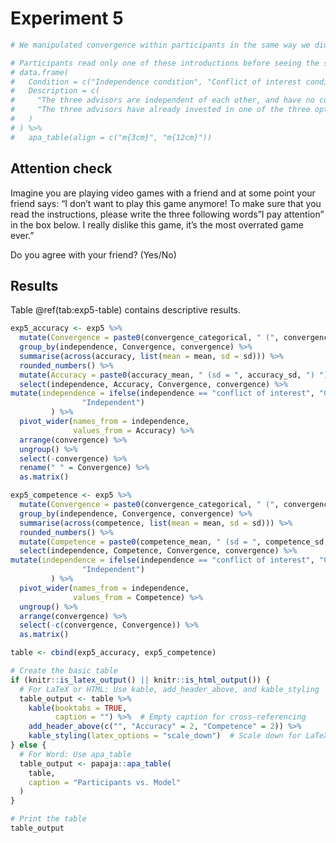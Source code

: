 # Experiment 5 {#exp5}

\FloatBarrier


```r
# We manipulated convergence within participants in the same way we did in experiment 4. In addition, between participants, we manipulated informational dependence, akin to experiment 3 (Table \@ref(tab:exp5-condition)). In the biased condition, experts were described to gain personally from recommending a certain investment option - but without specifying what that option is. In the independent condition, there was no such conflict of interest and experts were described as independent.

# Participants read only one of these introductions before seeing the sets of estimates, depending on which condition they had been assigned to
# data.frame(
#   Condition = c("Independence condition", "Conflict of interest condition"),
#   Description = c(
#     "The three advisors are independent of each other, and have no conflict of interest in making investment recommendations.",
#     "The three advisors have already invested in one of the three options, the same option for all three. As a result, they have an incentive to push that option in their recommendations."
#   )
# ) %>% 
#   apa_table(align = c("m{3cm}", "m{12cm}")) 
```

## Attention check

Imagine you are playing video games with a friend and at some point your friend says: “I don’t want to play this game anymore! To make sure that you read the instructions, please write the three following words "I pay attention" in the box below. I really dislike this game, it's the most overrated game ever.”

Do you agree with your friend? (Yes/No)

## Results

Table \@ref(tab:exp5-table) contains descriptive results.

```r
exp5_accuracy <- exp5 %>% 
  mutate(Convergence = paste0(convergence_categorical, " (", convergence, ")")) %>% 
  group_by(independence, Convergence, convergence) %>% 
  summarise(across(accuracy, list(mean = mean, sd = sd))) %>% 
  rounded_numbers() %>% 
  mutate(Accuracy = paste0(accuracy_mean, " (sd = ", accuracy_sd, ") ")) %>% 
  select(independence, Accuracy, Convergence, convergence) %>% 
mutate(independence = ifelse(independence == "conflict of interest", "Conflict of interest", 
                "Independent") 
         ) %>% 
  pivot_wider(names_from = independence,
              values_from = Accuracy) %>% 
  arrange(convergence) %>% 
  ungroup() %>% 
  select(-convergence) %>% 
  rename(" " = Convergence) %>% 
  as.matrix()

exp5_competence <- exp5 %>% 
  mutate(Convergence = paste0(convergence_categorical, " (", convergence, ")")) %>% 
  group_by(independence, Convergence, convergence) %>% 
  summarise(across(competence, list(mean = mean, sd = sd))) %>% 
  rounded_numbers() %>% 
  mutate(Competence = paste0(competence_mean, " (sd = ", competence_sd, ") ")) %>% 
  select(independence, Competence, Convergence, convergence) %>% 
mutate(independence = ifelse(independence == "conflict of interest", "Conflict of interest", 
                "Independent") 
         ) %>% 
  pivot_wider(names_from = independence,
              values_from = Competence) %>% 
  ungroup() %>% 
  arrange(convergence) %>% 
  select(-c(convergence, Convergence)) %>% 
  as.matrix()

table <- cbind(exp5_accuracy, exp5_competence)

# Create the basic table
if (knitr::is_latex_output() || knitr::is_html_output()) {
  # For LaTeX or HTML: Use kable, add_header_above, and kable_styling
  table_output <- table %>%
    kable(booktabs = TRUE, 
          caption = "") %>%  # Empty caption for cross-referencing
    add_header_above(c("", "Accuracy" = 2, "Competence" = 2)) %>%
    kable_styling(latex_options = "scale_down")  # Scale down for LaTeX
} else {
  # For Word: Use apa_table
  table_output <- papaja::apa_table(
    table, 
    caption = "Participants vs. Model"
  )
}

# Print the table
table_output
```


